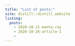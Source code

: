 ```yaml
---
title: "List of posts:"
site: distill::distill_website
listing: 
  posts:
    - 2020-10-21-manta-ray
    - 2020-10-26-article-1
    -
---
```

